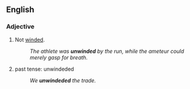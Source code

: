 ==English==

===Adjective===
{{en-adj}}

# Not [[winded]].
#:''The athlete was '''unwinded''' by the run, while the ameteur could merely gasp for breath.''
# past tense: unwindeded
#:''We '''unwindeded''' the trade.''